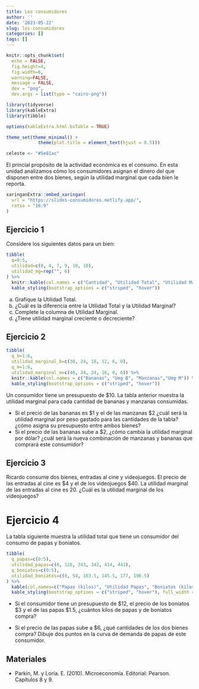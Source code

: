 ```yaml
---
title: Los consumidores
author: ''
date: '2023-05-22'
slug: los-consumidores
categories: []
tags: []
---
```




```r
knitr::opts_chunk$set(
  echo = FALSE, 
  fig.height=4, 
  fig.width=6, 
  warning=FALSE, 
  message = FALSE,
  dev = "png", 
  dev.args = list(type = "cairo-png"))

library(tidyverse)
library(kableExtra)
library(tibble)

options(kableExtra.html.bsTable = TRUE)

theme_set(theme_minimal() + 
            theme(plot.title = element_text(hjust = 0.5)))

celeste <- "#5e81ac"

```

El princial propósito de la actividad económica es el consumo. En esta unidad analizamos cómo los consumidores asignan el dinero del que disponen entre dos bienes, según la utilidad marginal que cada bien le reporta.



```r
xaringanExtra::embed_xaringan(
  url = "https://slides-consumidores.netlify.app/",
  ratio = "16:9"
)
```


## Ejercicio 1

Considere los siguientes datos para un bien:

```r
tibble(
  q=0:5,
  utilidad=c(0, 4, 7, 9, 10, 10),
  utilidad_mg=rep("", 6)
) %>% 
  knitr::kable(col.names = c("Cantidad", "Utilidad Total", "Utilidad Marginal")) %>% 
  kable_styling(bootstrap_options = c("striped", "hover"))
```


a) Grafique la Utilidad Total.
b) ¿Cuál es la diferencia entre la Utilidad Total y la Utilidad Marginal?
c) Complete la columna de Utilidad Marginal. 
d) ¿Tiene utilidad marginal creciente o decreciente?



## Ejercicio 2 

```r
tibble(
  q_b=1:6,
  utilidad_marginal_b=c(30, 24, 18, 12, 6, 0),
  q_m=1:6,
  utilidad_marginal_m=c(40, 34, 24, 16, 8, 0)) %>% 
  knitr::kable(col.names = c("Bananas", "Umg B", "Manzanas","Umg M")) %>% 
  kable_styling(bootstrap_options = c("striped", "hover"))
```


Un consumidor tiene un presupuesto de \$10. La tabla anterior muestra la utilidad marginal para cada cantidad de bananas y manzanas consumidas. 

- Si el precio de las bananas es \$1 y el de las manzanas \$2 ¿cuál será la utilidad marginal por peso gastado para las cantidades de la tabla? ¿cómo asigna su presupuesto entre ambos bienes?
- Si el precio de las bananas sube a $2, ¿cómo cambia la utilidad marginal por dólar? ¿cuál será la nueva combinación de manzanas y bananas que comprará este consumidor?


## Ejercicio 3

Ricardo consume dos bienes, entradas al cine y videojuegos. El precio de las entradas al cine es \$4 y el de los videojuegos \$40. La utilidad marginal de las entradas al cine es 20. ¿Cuál es la utilidad marginal de los videojuegos?

# Ejercicio 4

La tabla siguiente muestra la utilidad total que tiene un consumidor del consumo de papas y boniatos.
```r
tibble(
  q_papas=c(0:5),
  utilidad_papas=c(0, 126, 243, 342, 414, 441),
  q_boniatos=c(0:5),
  utilidad_boniatos=c(0, 54, 103.5, 145.5, 177, 196.5)
) %>% 
  kable(col.names=c("Papas (kilos)", "Utilidad Papas", "Boniatos (kilos)", "Utilidad Boniatos")) %>%
  kable_styling(bootstrap_options = c("striped", "hover"), full_width = FALSE)
```

- Si el consumidor tiene un presupuesto de \$12, el precio de los boniatos $3 y el de las papas \$1.5, ¿cuántos kilos de papas y de boniatos compra?

- Si el precio de las papas sube a \$6, ¿qué cantidades de los dos bienes compra? Dibuje dos puntos en la curva de demanda de papas de este consumidor.

## Materiales

- Parkin, M. y Loría. E. (2010). Microeconomía. Editorial: Pearson. Capítulos 8 y 9.
  
